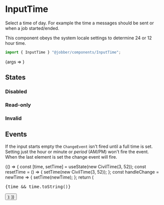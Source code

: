 
<Meta title="Components/InputTime" component={InputTime} />

# InputTime

Select a time of day. For example the time a messages should be sent or when a
job started/ended.

This component obeys the system locale settings to determine 24 or 12 hour time.

```ts
import { InputTime } "@jobber/components/InputTime";
```

<Canvas>
  <Story
    name="InputTime"
    args={{
      defaultValue: new CivilTime(2, 35),
    }}
  >
    {args => <InputTime {...args} />}
  </Story>
</Canvas>

<ArgsTable of={InputTime} story="InputTime" />

## States

### Disabled

<Canvas>
  <InputTime defaultValue={new CivilTime(3, 52)} disabled={true} />
</Canvas>

### Read-only

<Canvas>
  <InputTime defaultValue={new CivilTime(5, 23)} readonly={true} />
</Canvas>

### Invalid

<Canvas>
  <InputTime defaultValue={new CivilTime(2, 35)} invalid={true} />
</Canvas>

## Events

If the input starts empty the `ChangeEvent` isn't fired until a full time is
set. Setting just the hour or minute or _period_ (AM/PM) won't fire the event.
When the last element is set the change event will fire.

<Canvas>
  {() => {
    const [time, setTime] = useState(new CivilTime(3, 52));
    const resetTime = () => {
      setTime(new CivilTime(3, 52));
    };
    const handleChange = newTime => {
      setTime(newTime);
    };
    return (
      <Content>
        <InputTime value={time} onChange={handleChange} />
        <pre>{time && time.toString()}</pre>
        <Button label="Reset" onClick={resetTime} />
      </Content>
    );
  }}
</Canvas>
